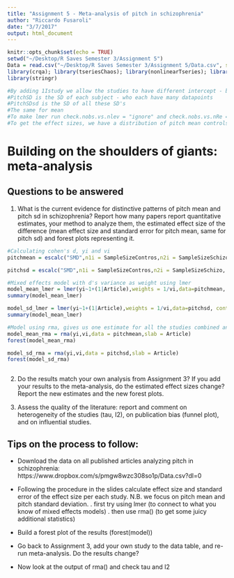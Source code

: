 ```yaml
---
title: "Assignment 5 - Meta-analysis of pitch in schizophrenia"
author: "Riccardo Fusaroli"
date: "3/7/2017"
output: html_document
---
```


```r
knitr::opts_chunk$set(echo = TRUE)
setwd("~/Desktop/R Saves Semester 3/Assignment 5")
Data = read.csv("~/Desktop/R Saves Semester 3/Assignment 5/Data.csv", sep=";")
library(crqa); library(tseriesChaos); library(nonlinearTseries); library(SparseM); library(lme4); library(dplyr); library(lmerTest); library(MuMIn); library(caret); library(pROC); library(groupdata2); library(ggplot2); library(gridExtra)
library(stringr)

#By adding 1Istudy we allow the studies to have different intercept - because they might not tap into the same population
#PitchSD is the SD of each subject - who each have many datapoints
#PitchSDsd is the SD of all these SD's
#The same for mean
#To make lmer run check.nobs.vs.nlev = "ignore" and check.nobs.vs.nRe ="ignore"
#To get the effect sizes, we have a distribution of pitch mean controls and a distribution of pitch mean scizophrenia, the effect size is the difference between the two disbrution - in either absolute terms (like 100Hz) but that is hard to interpret if one of them e.g. had more women, standardized effect sizes is scaled - Cohen's d the unit is SD, for each study we want the cohen's d - standardized beta, Cohen's d is the m1 - m2 / pooled SD, the pooled SD can be calculated with an R package, escalc("SMD",n1i = SAmpleSizeControl,n2i=SSsch, m1i, m2i, sd1i, sd2i,data) yi is the cohen'd, vi is the variance of the cohen's d, we need to put that into lmer, methaphor package, can be plotted as forest plot, model1 = rma(yi,vi,data, slab='study') slab is the random effect which is study, forest(m1), summary(m1) gives us tau^2 - how much variance between studies, I^2 - % of tau^2 that could not be reduced to within study sampling uncertainty, if efects sizes are within each other's confidence interval I^2 will be close to 0 - if it is close to 100 is means that the studies' effect sizes are not captured by ech other's confidence interval 

```

# Building on the shoulders of giants: meta-analysis

## Questions to be answered

1. What is the current evidence for distinctive patterns of pitch mean and pitch sd in schizophrenia? Report how many papers report quantitative estimates, your method to analyze them, the estimated effect size of the difference (mean effect size and standard error for pitch mean, same for pitch sd) and forest plots representing it. 

```r
#Calculating cohen's d, yi and vi
pitchmean = escalc("SMD",n1i = SampleSizeContros,n2i = SampleSizeSchizo, m1i = PitchMeanControls, m2i = PitchMeanSchizo, sd1i = PitchMeanControlsSD, sd2i = PitchMeanSchizoSD, data = Data)

pitchsd = escalc("SMD",n1i = SampleSizeContros,n2i = SampleSizeSchizo, m1i = PitchSDControls, m2i = PitchSDSchizo, sd1i = PitchSDControlsSD, sd2i = PitchSDSchizoSD, data = Data)

#Mixed effects model with d's variance as weight using lmer
model_mean_lmer = lmer(yi~1+(1|Article),weights = 1/vi,data=pitchmean, control=lmerControl(check.nobs.vs.nlev="ignore", check.nobs.vs.nRE="ignore"))
summary(model_mean_lmer)

model_sd_lmer = lmer(yi~1+(1|Article),weights = 1/vi,data=pitchsd, control=lmerControl(check.nobs.vs.nlev="ignore", check.nobs.vs.nRE="ignore"))
summary(model_mean_lmer)

#Model using rma, gives us one estimate for all the studies combined and take into account weigting both variance (connected to how many observations) and pooling (pulling the studies towards the centre)
model_mean_rma = rma(yi,vi,data = pitchmean,slab = Article)
forest(model_mean_rma)

model_sd_rma = rma(yi,vi,data = pitchsd,slab = Article)
forest(model_sd_rma)



```


2. Do the results match your own analysis from Assignment 3? If you add your results to the meta-analysis, do the estimated effect sizes change? Report the new estimates and the new forest plots.

3. Assess the quality of the literature: report and comment on heterogeneity of the studies (tau, I2), on publication bias (funnel plot), and on influential studies.

## Tips on the process to follow:

- Download the data on all published articles analyzing pitch in schizophrenia: https://www.dropbox.com/s/pmgw8wzc308so1p/Data.csv?dl=0
- Following the procedure in the slides calculate effect size and standard error of the effect size per each study. N.B. we focus on pitch mean and pitch standard deviation.
 . first try using lmer (to connect to what you know of mixed effects models)
 . then use rma() (to get some juicy additional statistics)

- Build a forest plot of the results (forest(model))
 
- Go back to Assignment 3, add your own study to the data table, and re-run meta-analysis. Do the results change?

- Now look at the output of rma() and check tau and I2
